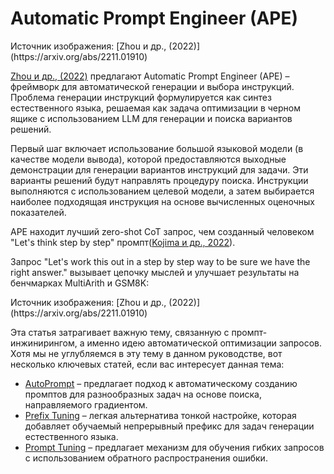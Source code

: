 # Automatic Prompt Engineer (APE)


<Screenshot src={APE} alt="APE" />
Источник изображения: [Zhou и др., (2022)](https://arxiv.org/abs/2211.01910)

[Zhou и др., (2022)](https://arxiv.org/abs/2211.01910) предлагают Automatic Prompt Engineer (APE) – фреймворк для автоматической генерации и выбора инструкций. Проблема генерации инструкций формулируется как синтез естественного языка, решаемая как задача оптимизации в черном ящике с использованием LLM для генерации и поиска вариантов решений.

Первый шаг включает использование большой языковой модели (в качестве модели вывода), которой предоставляются выходные демонстрации для генерации вариантов инструкций для задачи. Эти варианты решений будут направлять процедуру поиска. Инструкции выполняются с использованием целевой модели, а затем выбирается наиболее подходящая инструкция на основе вычисленных оценочных показателей.

APE находит лучший zero-shot CoT запрос, чем созданный человеком "Let's think step by step" промпт([Kojima и др., 2022](https://arxiv.org/abs/2205.11916)).

Запрос "Let's work this out in a step by step way to be sure we have the right answer." вызывает цепочку мыслей и улучшает результаты на бенчмарках MultiArith и GSM8K:

<Screenshot src={APECOT} alt="APECOT" />
Источник изображения: [Zhou и др., (2022)](https://arxiv.org/abs/2211.01910)

Эта статья затрагивает важную тему, связанную с промпт-инжинирингом, а именно идею автоматической оптимизации запросов. Хотя мы не углубляемся в эту тему в данном руководстве, вот несколько ключевых статей, если вас интересует данная тема:

- [AutoPrompt](https://arxiv.org/abs/2010.15980) – предлагает подход к автоматическому созданию промптов для разнообразных задач на основе поиска, направляемого градиентом.
- [Prefix Tuning](https://arxiv.org/abs/2101.00190) – легкая альтернатива тонкой настройке, которая добавляет обучаемый непрерывный префикс для задач генерации естественного языка.
- [Prompt Tuning](https://arxiv.org/abs/2104.08691) – предлагает механизм для обучения гибких запросов с использованием обратного распространения ошибки.